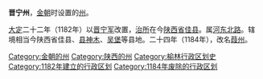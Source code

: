 {{expand|time=2013-11-18}}
'''晋宁州'''，[[金朝|金朝]]时设置的[[州|州]]。

[[大定_(金朝)|大定]]二十二年（1182年）以[[晋宁军|晋宁军]]改置，[[治所|治所]]在今[[陕西省|陕西省]][[佳县|佳县]]。属[[河东北路|河东北路]]。辖境相当今陕西省佳县、[[神木|县神木]]、[[吴堡县|吴堡]]等县地。二十四年（1184年），改名[[葭州|葭州]]。 

{{金朝行政区划小作品}}
[[Category:金朝的州|Category:金朝的州]]
[[Category:陕西的州|Category:陕西的州]]
[[Category:榆林行政区划史|Category:榆林行政区划史]]
[[Category:1182年建立的行政区划|Category:1182年建立的行政区划]]
[[Category:1184年废除的行政区划|Category:1184年废除的行政区划]]